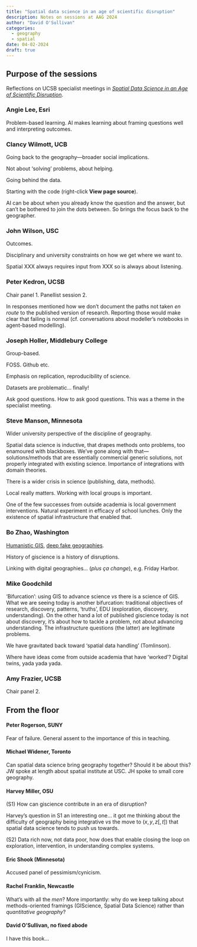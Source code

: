 ```yaml
---
title: "Spatial data science in an age of scientific disruption"
description: Notes on sessions at AAG 2024
author: "David O'Sullivan"
categories:
  - geography
  - spatial
date: 04-02-2024
draft: true
---
```


## Purpose of the sessions
Reflections on UCSB specialist meetings in [_Spatial Data Science in an Age of Scientific Disruption_](https://spatial.ucsb.edu/events/all/2023/spatial-data-science-age-scientific-disruption).

### Angie Lee, Esri
Problem-based learning. AI makes learning about framing questions well and interpreting outcomes.

### Clancy Wilmott, UCB
Going back to the geography&mdash;broader social implications.

Not about 'solving' problems, about helping.

Going behind the data.

Starting with the code (right-click **View page source**).

AI can be about when you already know the question and the answer, but can't be bothered to join the dots between. So brings the focus back to the geographer.

### John Wilson, USC
Outcomes.

Disciplinary and university constraints on how we get where we want to.

Spatial XXX always requires input from XXX so is always about listening.

### Peter Kedron, UCSB
Chair panel 1. Panellist session 2.

In responses mentioned how we don't document the paths not taken _en route_ to the published version of research. Reporting those would make clear that failing is normal (cf. conversations about modeller's notebooks in agent-based modelling).

### Joseph Holler, Middlebury College
Group-based.

FOSS. Github etc.

Emphasis on replication, reproducibility of science.

Datasets are problematic... finally!

Ask good questions. How to ask good questions. This was a theme in the specialist meeting.

### Steve Manson, Minnesota
Wider university perspective of the discipline of geography. 

Spatial data science is inductive, that drapes methods onto problems, too enamoured with blackboxes. We've gone along with that&mdash;solutions/methods that are essentially commercial generic solutions, not properly integrated with existing science. Importance of integrations with domain theories.

There is a wider crisis in science (publishing, data, methods).

Local really matters. Working with local groups is important.

One of the few successes from outside academia is local government interventions. Natural experiment in efficacy of school lunches. Only the existence of spatial infrastructure that enabled that.

### Bo Zhao, Washington
[Humanistic GIS](http://dx.doi.org/10.1080/24694452.2021.2004875), [deep fake geographies](https://doi.org/10.1080/15230406.2021.1910075).

History of giscience is a history of disruptions.

Linking with digital geographies... (_plus ça change_), e.g. Friday Harbor.

### Mike Goodchild
'Bifurcation': using GIS to advance science _vs_ there is a science of GIS. What we are seeing today is another bifurcation: traditional objectives of research, discovery, patterns, 'truths', EDU (exploration, discovery, understanding). On the other hand a lot of published giscience today is not about discovery, it's about how to tackle a problem, not about advancing understanding. The infrastructure questions (the latter) are legitimate problems.

We have gravitated back toward 'spatial data handling' (Tomlinson).

Where have ideas come from outside academia that have 'worked'? Digital twins, yada yada yada.

### Amy Frazier, UCSB
Chair panel 2.

## From the floor
#### Peter Rogerson, SUNY
Fear of failure. General assent to the importance of this in teaching.

#### Michael Widener, Toronto
Can spatial data science bring geography together? Should it be about this? JW spoke at length about spatial institute at USC. JH spoke to small core geography.

#### Harvey Miller, OSU
(S1) How can giscience contribute in an era of disruption? 

Harvey's question in S1  an interesting one... it got me thinking about the difficulty of geography being integrative _vs_ the move to $(x,y,z[,t])$ that spatial data science tends to push us towards.

(S2) Data rich now, not data poor, how does that enable closing the loop on exploration, intervention, in understanding complex systems.

#### Eric Shook (Minnesota)
Accused panel of pessimism/cynicism.

#### Rachel Franklin, Newcastle
What's with all the _men_? More importantly: why do we keep talking about methods-oriented framings (GIScience, Spatial Data Science) rather than _quantitative geography_?

#### David O'Sullivan, no fixed abode
I have this book...
